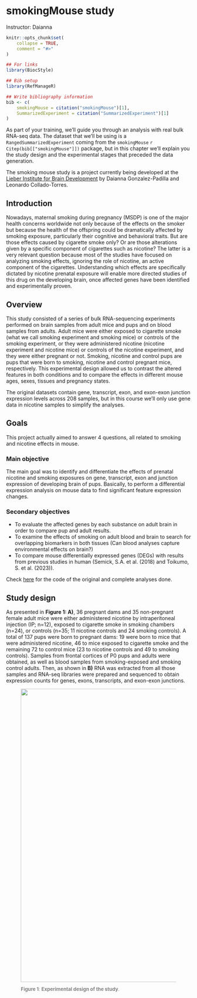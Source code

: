 # smokingMouse study

Instructor: Daianna

```r
knitr::opts_chunk$set(
    collapse = TRUE,
    comment = "#>"
)
```

```r
## For links
library(BiocStyle)

## Bib setup
library(RefManageR)

## Write bibliography information
bib <- c(
    smokingMouse = citation("smokingMouse")[1],
    SummarizedExperiment = citation("SummarizedExperiment")[1]
)
```


As part of your training, we'll guide you through an analysis with real bulk RNA-seq data. 
The dataset that we'll be using is a `RangedSummarizedExperiment` coming from the `smokingMouse` `r Citep(bib[["smokingMouse"]])` package, but in this chapter we'll explain you the study design and the experimental stages that preceded the data generation. 

The smoking mouse study is a project currently being developed at the [Lieber Institute for Brain Development](https://www.libd.org) by Daianna Gonzalez-Padilla and Leonardo Collado-Torres. 

## Introduction 
Nowadays, maternal smoking during pregnancy (MSDP) is one of the major health concerns worldwide not only because of the effects on the smoker but because the health of the offspring could be dramatically affected by smoking exposure, particularly their cognitive and behavioral traits. But are those effects caused by cigarette smoke only? Or are those alterations given by a specific component of cigarettes such as nicotine? The latter is a very relevant question because most of the studies have focused on analyzing smoking effects, ignoring the role of nicotine, an active component of the cigarettes. Understanding which effects are specifically dictated by nicotine prenatal exposure will enable more directed studies of this drug on the developing brain, once affected genes have been identified and experimentally proven.

## Overview
This study consisted of a series of bulk RNA-sequencing experiments performed on brain samples from adult mice and pups and on blood samples from adults. Adult mice were either exposed to cigarette smoke (what we call smoking experiment and smoking mice) or controls of the smoking experiment, or they were administered nicotine (nicotine experiment and nicotine mice) or controls of the nicotine experiment, and they were either pregnant or not. Smoking, nicotine and control pups are pups that were born to smoking, nicotine and control pregnant mice, respectively. This experimental design allowed us to contrast the altered features in both conditions and to compare the effects in different mouse ages, sexes, tissues and pregnancy states. 

The original datasets contain gene, transcript, exon, and exon-exon junction expression levels across 208 samples, but in this course we'll only use gene data in nicotine samples to simplify the analyses.

## Goals

This project actually aimed to answer 4 questions, all related to smoking and nicotine effects in mouse.

### Main objective
The main goal was to identify and differentiate the effects of prenatal nicotine and smoking exposures on gene, transcript, exon and junction expression of developing brain of pups. Basically, to perform a differential expression analysis on mouse data to find significant feature expression changes. 

### Secondary objectives

* To evaluate the affected genes by each substance on adult brain in order to compare pup and adult results.
* To examine the effects of smoking on adult blood and brain to search for overlapping biomarkers in both tissues (Can blood analyses capture environmental effects on brain?)
* To compare mouse differentially expressed genes (DEGs) with results from previous studies in human (Semick, S.A. et al. (2018) and  Toikumo, S. et al. (2023)). 

Check [here](https://github.com/LieberInstitute/smokingMouse_Indirects/tree/main/code) for the code of the original and complete analyses done.

## Study design
As presented in **Figure 1: A)**, 36 pregnant dams and 35 non-pregnant female adult mice were either administered nicotine by intraperitoneal injection (IP; n=12), exposed to cigarette smoke in smoking chambers (n=24), or controls (n=35; 11 nicotine controls and 24 smoking controls). A total of 137 pups were born to pregnant dams: 19 were born to mice that were administered nicotine, 46 to mice exposed to cigarette smoke and the remaining 72 to control mice (23 to nicotine controls and 49 to smoking controls). Samples from frontal cortices of P0 pups and adults were obtained, as well as blood samples from smoking-exposed and smoking control adults. Then, as shown in **B)** RNA was extracted from all those samples and RNA-seq libraries were prepared and sequenced to obtain expression counts for genes, exons, transcripts, and exon-exon junctions.

<figure>
  <img src="http://research.libd.org/smokingMouse/reference/figures/Study_design.png" align="center" width="800px" />
  <figcaption style="color: gray; line-height: 0.88; text-align: justify"><font size="-1.5"><b>Figure 1</b>: <b>Experimental design of the study</b>. 

 </figcaption>
</figure>
